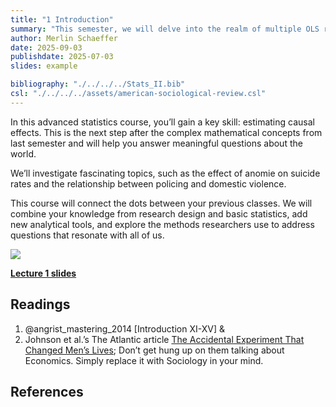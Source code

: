 ```yaml
---
title: "1 Introduction"
summary: "This semester, we will delve into the realm of multiple OLS regression and its application in estimating causal effects."
author: Merlin Schaeffer
date: 2025-09-03
publishdate: 2025-07-03
slides: example

bibliography: "./../../../Stats_II.bib"
csl: "./../../../assets/american-sociological-review.csl"
---
```


In this advanced statistics course, you'll gain a key skill: estimating causal effects. This is the next step after the complex mathematical concepts from last semester and will help you answer meaningful questions about the world.

We'll investigate fascinating topics, such as the effect of anomie on suicide rates and the relationship between policing and domestic violence.

This course will connect the dots between your previous classes. We will combine your knowledge from research design and basic statistics, add new analytical tools, and explore the methods researchers use to address questions that resonate with all of us.

![](https://www.emirates247.com/polopoly_fs/1.454782.1452311744!/image/image.jpg)

[**Lecture 1 slides**](/Lectures/1-Intro/1-Introduction.html)

## Readings

1. @angrist_mastering_2014[Introduction XI-XV] & 
2. Johnson et al.'s The Atlantic article [The Accidental Experiment That Changed Men’s Lives](https://www.theatlantic.com/science/archive/2019/12/vietnam-draft-lotteries-were-scientific-experiment/602842/); Don't get hung up on them talking about Economics. Simply replace it with Sociology in your mind.

## References
